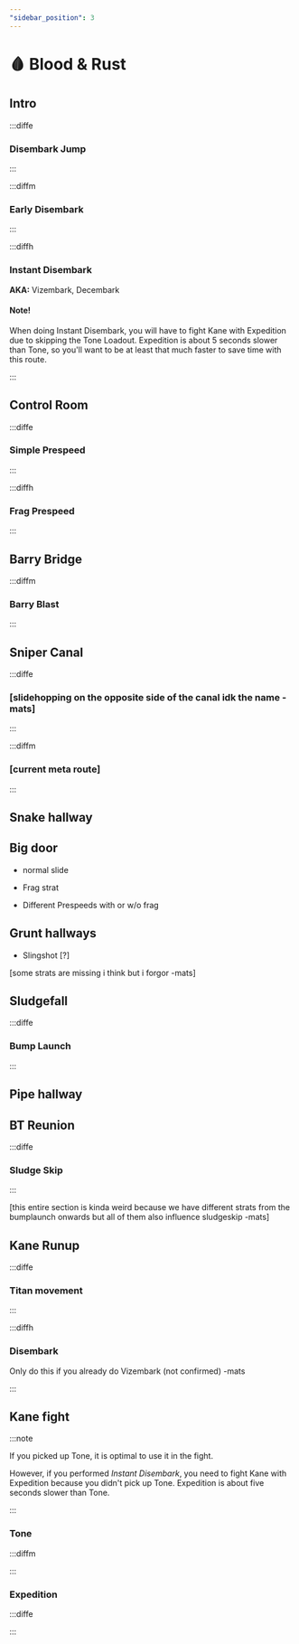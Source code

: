 ```yaml
---
"sidebar_position": 3
---
```



# 🩸 Blood & Rust

## Intro

:::diffe

### Disembark Jump

:::

:::diffm

### Early Disembark

:::

:::diffh

### Instant Disembark
**AKA:** Vizembark, Decembark
<YouTube youTubeId="ycgXzdBuP1o" />

#### Note!

When doing Instant Disembark, you will have to fight Kane with Expedition due to skipping the Tone Loadout. Expedition is about 5 seconds slower than Tone, so you'll want to be at least that much faster to save time with this route.

:::

## Control Room

:::diffe

### Simple Prespeed

:::

:::diffh

### Frag Prespeed

:::

## Barry Bridge

:::diffm

### Barry Blast

:::

## Sniper Canal

:::diffe

### [slidehopping on the opposite side of the canal idk the name -mats]

:::

:::diffm

### [current meta route]

:::

## Snake hallway

## Big door

- normal slide

- Frag strat

- Different Prespeeds with or w/o frag

## Grunt hallways

- Slingshot [?]

[some strats are missing i think but i forgor -mats]

## Sludgefall

:::diffe

### Bump Launch

:::

## Pipe hallway

## BT Reunion

:::diffe

### Sludge Skip

:::

[this entire section is kinda weird because we have different strats from the bumplaunch onwards but all of them also influence sludgeskip -mats]

## Kane Runup

:::diffe

### Titan movement

:::

:::diffh

### Disembark


Only do this if you already do Vizembark (not confirmed) -mats

:::


## Kane fight

:::note

If you picked up Tone, it is optimal to use it in the fight. 

However, if you performed *Instant Disembark*, you need to fight Kane with Expedition because you didn't pick up Tone. Expedition is about five seconds slower than Tone.

:::

### Tone

:::diffm



:::

### Expedition

:::diffe



:::